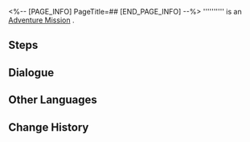 <%-- [PAGE_INFO]
PageTitle=##
[END_PAGE_INFO] --%>
{{Stub|Dialogue, characters, and location(s)}}
{{Mission Infobox
|id            = 4040207
|title         = 
|image         = Mission .png
|type          = Adventure
|event_name    = 
|chapter       = 
|requirements  = {{cx}}<!--Hidden Exploration Objective ID 4040202--> completed
|summary       = <!--official mission summary from Fate's Atlas-->
|characters    = <!--characters that appear in this mission-->
|startLocation = <!--location as it intially appears on the mission screen-->
|world         = <!--i.e. Penacony-->
|area          = <!--i.e. A Child's Dream-->
|prev          = 
|next          = 
|exp           = 
|credits       = 
|stellarJade   = 
|other         = {{Card List|Condensed Aether*1; Strale*10|delim=;}}
}}
'''''''''' is an [[Adventure Mission]]<!--in [world]-->.

==Steps==


<!--
==Gameplay Notes==

--><!--
==Trial Character==

-->
==Dialogue==
{{Stub Dialogue}}
{{Dialogue Start}}
:{{tx}}
{{Dialogue End}}

==Other Languages==
{{Other Languages
|en   = 
|zhs  = 
|zht  = 
|ja   = 
|ko   = 
|es   = 
|fr   = 
|ru   = 
|th   = 
|vi   = 
|de   = 
|id   = 
|pt   = 
}}

==Change History==
{{Change History|1.0}}
